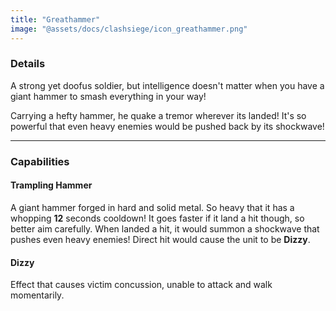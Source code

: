 ```yaml
---
title: "Greathammer"
image: "@assets/docs/clashsiege/icon_greathammer.png"
---
```


### Details

A strong yet doofus soldier, but intelligence doesn't matter when you have a giant hammer to smash everything in your way!

Carrying a hefty hammer, he quake a tremor wherever its landed! It's so powerful that even heavy enemies would be pushed back by its shockwave!

---

### Capabilities

<Tabs client:load>

<Tab name="Main Attack">

#### Trampling Hammer

A giant hammer forged in hard and solid metal. So heavy that it has a whopping **12** seconds cooldown! It goes faster if it land a hit though, so better aim carefully. When landed a hit, it would summon a shockwave that pushes even heavy enemies! Direct hit would cause the unit to be **Dizzy**.

</Tab>

<Tab name="Effects">

#### Dizzy

Effect that causes victim concussion, unable to attack and walk momentarily.

</Tab>

</Tabs>
